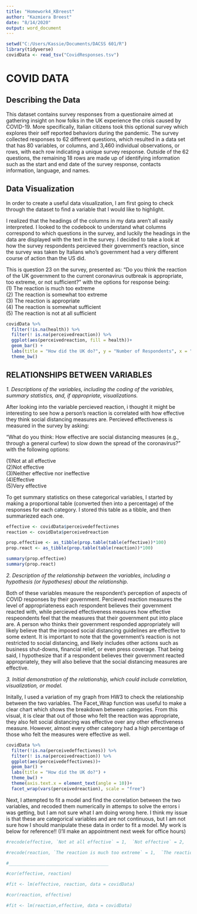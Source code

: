 ---
title: "Homework4_KBreest"
author: "Kazmiera Breest"
date: "8/14/2020"
output: word_document
---
```{r include=FALSE}
setwd("C:/Users/Kassie/Documents/DACSS 601/R")
library(tidyverse)
covidData <- read_tsv("CovidResponses.tsv")
```
#  COVID DATA
## Describing the Data 
This dataset contains survey responses from a questionaire aimed at gathering insight on how folks in the UK experience the crisis caused by COVID-19. More specifically, Italian citizens took this optional survey which explores their self reported behaviors during the pandemic. The survey collected responses to 62 different questions, which resulted in a data set that has 80 variables, or columns, and 3,460 individual observations, or rows, with each row indicating a unique survey response. Outside of the 62 questions, the remaining 18 rows are made up of identifying information such as the start and end date of the survey response, contacts information, language, and names. 

## Data Visualization
In order to create a useful data visualization, I am first going to check through the dataset to find a variable that I would like to highlight.  

I realized that the headings of the columns in my data aren't all easily interpreted. I looked to the codebook to understand what columns correspond to which questions in the survey, and luckily the headings in the data are displayed with the text in the survey. I decided to take a look at how the survey respondents percieved their government's reaction, since the survey was taken by Italians who's government had a very different course of action than the US did.  

This is question 23 on the survey, presented as: "Do you think the reaction of the UK government to the current coronavirus outbreak is appropriate, too extreme, or not sufficient?" with the options for response being:  
(1) The reaction is much too extreme  
(2) The reaction is somewhat too extreme  
(3) The reaction is appropriate  
(4) The reaction is somewhat sufficient  
(5) The reaction is not at all sufficient  


```{r, echo=FALSE}
covidData %>%
  filter(!is.na(health)) %>%
  filter(! is.na(perceivedreaction)) %>%
  ggplot(aes(perceivedreaction, fill = health))+
  geom_bar() +
  labs(title = "How did the UK do?", y = "Number of Respondents", x = "Perceived Reaction") +
  theme_bw()
```  


## RELATIONSHIPS BETWEEN VARIABLES  
  
*1. Descriptions of the variables, including the coding of the variables, summary statistics, and, if appropriate, visualizations.*  
  
After looking into the variable percieved reaction, i thought it might be interesting to see how a person's reaction is correlated with how effective they think social distancing measures are. Percieved effectiveness is measured in the survey by asking:    
  
"What do you think: How effective are social distancing measures (e.g., through a general curfew) to slow down the spread of the coronavirus?" with the following options:    
  
(1)Not at all effective  
(2)Not effective  
(3)Neither effective nor ineffective  
(4)Effective  
(5)Very effective  

To get summary statistics on these categorical variables, I started by making a proportional table (converted then into a percentage) of the responses for each category. I stored this table as a tibble, and then summariezed each one.   

```{r echo=FALSE}
effective <- covidData$perceivedeffectivnes
reaction <- covidData$perceivedreaction

prop.effective <- as_tibble(prop.table(table(effective))*100)
prop.react <- as_tibble(prop.table(table(reaction))*100)

summary(prop.effective)
summary(prop.react)
```  
  
*2. Description of the relationship between the variables, including a hypothesis (or hypotheses) about the relationship.*  
  
Both of these variables measure the respondent's perception of aspects of COVID responses by their government. Percieved reaction measures the level of appropriateness each respondent believes their government reacted with, while percieved effectiveness measures how effective respeondents feel that the measures that their government put into place are. A person who thinks their government responded appropriately will likely believe that the imposed social distancing guidelines are effective to some extent. It is important to note that the government's reaction is not restricted to social distancing, and likely includes other actions such as business shut-downs, financial relief, or even press coverage. That being said, I hypothesize that if a respondent believes their government reacted appropriately, they will also believe that the social distancing measures are effective.   
  
*3. Initial demonstration of the relationship, which could include correlation, visualization, or model.*  
  
Initally, I used a variation of my graph from HW3 to check the relationship between the two variables. The Facet_Wrap function was useful to make a clear chart which shows the breakdown between categories. From this visual, it is clear that out of those who felt the reaction was appropriate, they also felt social distancing was effective over any other effectiveness measure. However, almost every other category had a high percentage of those who felt the measures were effective as well.   
  
```{r echo=FALSE}
covidData %>%
  filter(!is.na(perceivedeffectivnes)) %>%
  filter(! is.na(perceivedreaction)) %>%
  ggplot(aes(perceivedeffectivnes))+
  geom_bar() +
  labs(title = "How did the UK do?") +
  theme_bw() +
  theme(axis.text.x = element_text(angle = 10))+
  facet_wrap(vars(perceivedreaction), scale = "free")
```  
  
Next, I attempted to fit a model and find the correlation between the two variables, and recoded them numerically in attemps to solve the errors i was getting, but I am not sure what I am doing wrong here. I think my issue is that these are categorical variables and are not continuous, but I am not sure how I should manipulate these data in order to fit a model. My work is below for reference!! (I'll make an appointment next week for office hours)  

```{r}
#recode(effective, `Not at all effective` = 1,  `Not effective` = 2,  `Neither effective nor ineffective`= 3, `Effective` = 4, `Very effective` = 5)

#recode(reaction, `The reaction is much too extreme` = 1,  `The reaction is somewhat too extreme` = 2,  `The reaction is appropriate`= 3, `The reaction is somewhat sufficient` = 4, `The reaction is not at all sufficient` = 5)

#______________________________________

#cor(effective, reaction)

#fit <- lm(effective, reaction, data = covidData)

#cor(reaction, effective)

#fit <- lm(reaction,effective, data = covidData)
```